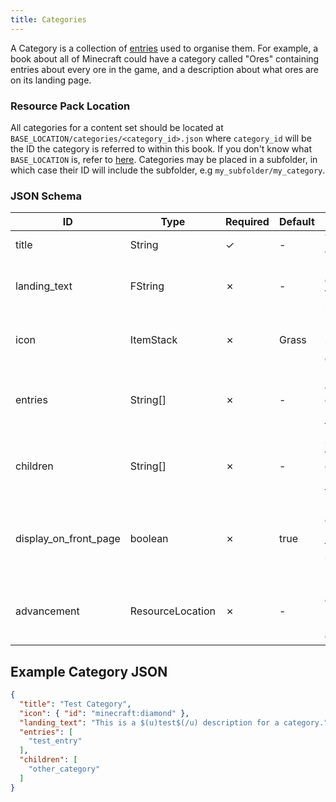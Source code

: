 ```yaml
---
title: Categories
---
```


A Category is a collection of [entries](./entry-json) used to organise them. For example, a book about all of Minecraft could have a category called "Ores" containing entries about every ore in the game, and a description about what ores are on its landing page.

### Resource Pack Location

All categories for a content set should be located at `BASE_LOCATION/categories/<category_id>.json` where `category_id` will be the ID the category is referred to within this book. If you don't know what `BASE_LOCATION` is, refer to [here](./overview). Categories may be placed in a subfolder, in which case their ID will include the subfolder, e.g `my_subfolder/my_category`.

### JSON Schema

| ID                    | Type             | Required | Default | Description                                                              |
|-----------------------|------------------|----------|---------|--------------------------------------------------------------------------|
| title                 | String           | &check;  | -       | Title of the category.                                                   |
| landing_text          | FString          | &cross;  | -       | Landing text displayed on the category's page.                           |
| icon                  | ItemStack        | &cross;  | Grass   | ItemStack to use as the icon for this category.                          |
| entries               | String[]         | &cross;  | -       | Entries this category contains, referred to by their ID.                 |
| children              | String[]         | &cross;  | -       | Subcategories this category contains, referred to by their ID.           |
| display_on_front_page | boolean          | &cross;  | true    | If false, this category will not display on the landing screen of books. |
| advancement           | ResourceLocation | &cross;  | -       | ID of the advancement needed to unlock this category.                    |

## Example Category JSON

```json
{
  "title": "Test Category",
  "icon": { "id": "minecraft:diamond" },
  "landing_text": "This is a $(u)test$(/u) description for a category.",
  "entries": [
    "test_entry"
  ],
  "children": [
    "other_category"
  ]
}
```
